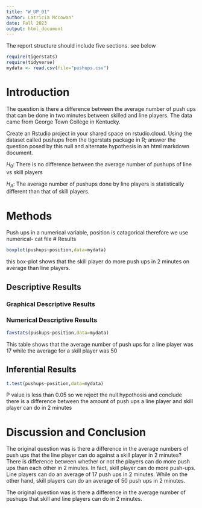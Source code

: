 ```yaml
---
title: "W_UP_01"
author: Latricia Mccowan"
date: Fall 2023
output: html_document
---
```




The report structure should include five sections.  see below



```r
require(tigerstats)
require(tidyverse)
mydata <- read.csv(file="pushups.csv")
```

# Introduction

<!--In this section you explain what you are trying to show. Where did the data come from? What is the research or other question you are trying to answer?!-->

The question is there a difference between the average number of push ups that can be done in two minutes between skilled and line players. The data came from George Town College in Kentucky.

Create an Rstudio project in your shared space on rstudio.cloud.  Using the dataset called pushups from the tigerstats package in R; answer the question posed by this null and alternate hypothesis in an html markdown document.

$H_0$: There is no difference between the average number of pushups of line vs skill players

$H_A$: The average number of pushups done by line players is statistically different than that of skill players.

# Methods

<!--Decide on your methods: use "variable analysis" or other appropriate descriptors. Make sure to choose at least one graphical method and at least one numerical method.!-->

Push ups in a numerical variable, position is catagorical therefore we use numerical- cat file
# Results

<!--Divide this section into two sub-sections: One for your descriptive results and one for your inferential results.!-->


```r
boxplot(pushups~position,data=mydata)
```

this box-plot shows that the skill player do more push ups in 2 minutes on average than line players.

## Descriptive Results

### Graphical Descriptive Results

<!--Graphical results here. Make sure to show your code. Provide appropriate labels for axes, giving units if possible, and provide a good title for the graph, too. Use the graphical results to describe the patterns if any that exist in the data as focused toward the research question!-->

### Numerical Descriptive Results

<!--Numerical results go here. Use the numerical results to describe the patterns if any that exist in the data as focused toward the research question!-->

```r
favstats(pushups~position,data=mydata)
```

This table shows that the average number of push ups for a line player was 17 while the average for a skill player was 50

## Inferential Results

<!--State hypothesis clearly. Make sure your discussion of the inferential test covers all the aspects that the test output produces, such as test statistic, p-value etc. Make a decision about the null hypothesis, explain the assumptions on which the selected test/procedure was based, and why the chosen procedure satisfys the assumptions and is appropriate to answer the research question!-->

  
```r
t.test(pushups~position,data=mydata)
```

P value is less than 0.05 so we reject the null hypothosis and conclude there is a difference between the amount of push ups a line player and skill player can do in 2 minutes

# Discussion and Conclusion

<!--Discussion and conclusion here. If you found a relationship be sure to consider whether the relationship occurs because one of the variavbles causes the other, or whether they perhasps are related for some other reason. Watch the chapter 6 videos from the GeorgeTown videos collection.!-->

The original question was is there a difference in the average numbers of push ups that the line player can do against a skill player in 2 minutes? There is difference between whether or not the players can do more push ups than each other in 2 minutes. In fact, skill player can do more push-ups. Line players can do an average of 17 push ups in 2 minutes. While on the other hand, skill players can do an average of 50 push ups in 2 minutes.

The original question was is there a difference in the average number of pushups that skill and line players can do in 2 minutes.
